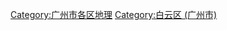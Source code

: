 [[Category:广州市各区地理|Category:广州市各区地理]]
[[Category:白云区_(广州市)|Category:白云区 (广州市)]]
{{catmore|白云区 (广州市)}}